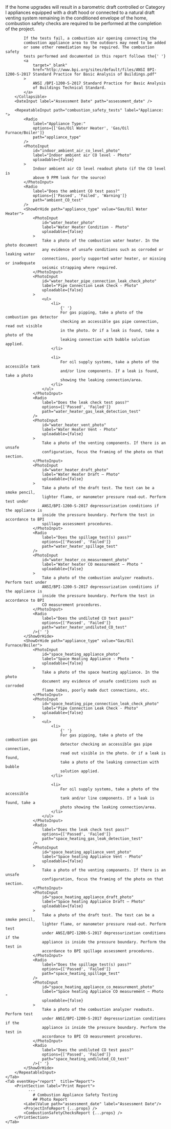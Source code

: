 <Tabs>
    <Tab eventKey="test"  title="Appliance Safety Tests" >
        <Collapsible header="Combustion Appliance Safety Testing Details">
            If the home upgrades will result in a barometric draft
            controlled or Category I appliances equipped with a draft hood
            or connected to a natural draft venting system remaining in the
            conditioned envelope of the home, combustion safety checks are
            required to be performed at the completion of the project.
            
            If the tests fail, a combustion air opening connecting the
            combustion appliance area to the outdoors may need to be added
            or some other remediation may be required. The combustion safety
            tests performed and documented in this report follows the{' '}
            <a
                target="_blank"
                href="http://www.bpi.org/sites/default/files/ANSI BPI-1200-S-2017 Standard Practice for Basic Analysis of Buildings.pdf"
            >
                ANSI /BPI-1200-S-2017 Standard Practice for Basic Analysis
                of Buildings Technical Standard.
            </a>
        </Collapsible>
        <DateInput label="Assessment Date" path="assessment_date" />

        <RepeatableInput path="combustion_safety_tests" label="Appliance: ">
            <Radio
                label="Appliance Type:"
                options={['Gas/Oil Water Heater', 'Gas/Oil Furnace/Boiler']}
                path="appliance_type"
            />
            <PhotoInput
                id="indoor_ambient_air_co_level_photo"
                label="Indoor ambient air CO level - Photo"
                uploadable={false}
            >
                Indoor ambient air CO level readout photo (if the CO level is
                above 9 PPM look for the source)
            </PhotoInput>
            <Radio
                label="Does the ambient CO test pass?"
                options={['Passed', 'Failed', 'Warning']}
                path="ambient_CO_test"
            />
            <ShowOrHide path="appliance_type" value="Gas/Oil Water Heater">
                <PhotoInput
                    id="water_heater_photo"
                    label="Water Heater Condition - Photo"
                    uploadable={false}
                >
                    Take a photo of the combustion water heater. In the photo document
                    any evidence of unsafe conditions such as corroded or leaking water
                    connections, poorly supported water heater, or missing or inadequate
                    seismic strapping where required.
                </PhotoInput>
                <PhotoInput
                    id="water_heater_pipe_connection_leak_check_photo"
                    label="Pipe Connection Leak Check - Photo"
                    uploadable={false}
                >
                    <ul>
                        <li>
                            {' '}
                            For gas pipping, take a photo of the combustion gas detector
                            checking an accessible gas pipe connection, read out visible
                            in the photo. Or if a leak is found, take a photo of the
                            leaking connection with bubble solution applied.
                        </li>

                        <li>
                            For oil supply systems, take a photo of the accessible tank
                            and/or line components. If a leak is found, take a photo
                            showing the leaking connection/area.
                        </li>
                    </ul>
                </PhotoInput>
                <Radio
                    label="Does the leak check test pass?"
                    options={['Passed', 'Failed']}
                    path="water_heater_gas_leak_detection_test"
                />
                <PhotoInput
                    id="water_heater_vent_photo"
                    label="Water Heater Vent - Photo"
                    uploadable={false}
                >
                    Take a photo of the venting components. If there is an unsafe
                    configuration, focus the framing of the photo on that section.
                </PhotoInput>
                <PhotoInput
                    id="water_heater_draft_photo"
                    label="Water Heater Draft – Photo"
                    uploadable={false}
                >
                    Take a photo of the draft test. The test can be a smoke pencil,
                    lighter flame, or manometer pressure read-out. Perform test under
                    ANSI/BPI-1200-S-2017 depressurization conditions if the appliance is
                    inside the pressure boundary. Perform the test in accordance to BPI
                    spillage assessment procedures.
                </PhotoInput>
                <Radio
                    label="Does the spillage test(s) pass?"
                    options={['Passed', 'Failed']}
                    path="water_heater_spillage_test"
                />
                <PhotoInput
                    id="water_heater_co_measurement_photo"
                    label="Water heater CO measurement – Photo "
                    uploadable={false}
                >
                    Take a photo of the combustion analyzer readouts. Perform test under
                    ANSI/BPI-1200-S-2017 depressurization conditions if the appliance is
                    inside the pressure boundary. Perform the test in accordance to BPI
                    CO measurement procedures.
                </PhotoInput>
                <Radio
                    label="Does the undiluted CO test pass?"
                    options={['Passed', 'Failed']}
                    path="water_heater_undiluted_CO_test"
                />{' '}
            </ShowOrHide>
            <ShowOrHide path="appliance_type" value="Gas/Oil Furnace/Boiler">
                <PhotoInput
                    id="space_heating_appliance_photo"
                    label="Space Heating Appliance - Photo "
                    uploadable={false}
                >
                    Take a photo of the space heating appliance. In the photo
                    document any evidence of unsafe conditions such as corroded
                    flame tubes, poorly made duct connections, etc.
                </PhotoInput>
                <PhotoInput
                    id="space_heating_pipe_connection_leak_check_photo"
                    label="Pipe Connection Leak Check - Photo"
                    uploadable={false}
                >
                    <ul>
                        <li>
                            {' '}
                            For gas pipping, take a photo of the combustion gas
                            detector checking an accessible gas pipe connection,
                            read out visible in the photo. Or if a leak is found,
                            take a photo of the leaking connection with bubble
                            solution applied.
                        </li>

                        <li>
                            For oil supply systems, take a photo of the accessible
                            tank and/or line components. If a leak is found, take a
                            photo showing the leaking connection/area.
                        </li>
                    </ul>
                </PhotoInput>
                <Radio
                    label="Does the leak check test pass?"
                    options={['Passed', 'Failed']}
                    path="space_heating_gas_leak_detection_test"
                />
                <PhotoInput
                    id="space_heating_appliance_vent_photo"
                    label="Space heating Appliance Vent - Photo"
                    uploadable={false}
                >
                    Take a photo of the venting components. If there is an unsafe
                    configuration, focus the framing of the photo on that section.
                </PhotoInput>
                <PhotoInput
                    id="space_heating_appliance_draft_photo"
                    label="Space heating Appliance Draft – Photo"
                    uploadable={false}
                >
                    Take a photo of the draft test. The test can be a smoke pencil,
                    lighter flame, or manometer pressure read-out. Perform test
                    under ANSI/BPI-1200-S-2017 depressurization conditions if the
                    appliance is inside the pressure boundary. Perform the test in
                    accordance to BPI spillage assessment procedures.
                </PhotoInput>
                <Radio
                    label="Does the spillage test(s) pass?"
                    options={['Passed', 'Failed']}
                    path="space_heating_spillage_test"
                />
                <PhotoInput
                    id="space_heating_appliance_co_measurement_photo"
                    label="Space heating Appliance CO measurement – Photo "
                    uploadable={false}
                >
                    Take a photo of the combustion analyzer readouts. Perform test
                    under ANSI/BPI-1200-S-2017 depressurization conditions if the
                    appliance is inside the pressure boundary. Perform the test in
                    accordance to BPI CO measurement procedures.
                </PhotoInput>
                <Radio
                    label="Does the undiluted CO test pass?"
                    options={['Passed', 'Failed']}
                    path="space_heating_undiluted_CO_test"
                />{' '}
            </ShowOrHide>
        </RepeatableInput>
    </Tab>
    <Tab eventKey="report"  title="Report">
        <PrintSection label="Print Report">
              ---
                # Combustion Appliance Safety Testing
                ## Photo Report
            <LabelValue path="assessment_date" label="Assessment Date"/>
            <ProjectInfoReport {...props} />
            <CombustionSafetyChecksReport {...props} />
        </PrintSection>
    </Tab>
</Tabs>